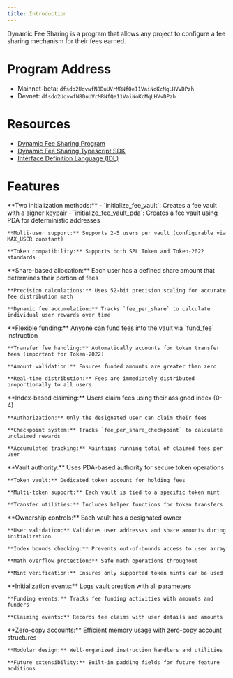 ```yaml
---
title: Introduction
---
```


Dynamic Fee Sharing is a program that allows any project to configure a fee sharing mechanism for their fees earned.

# Program Address

- Mainnet-beta: `dfsdo2UqvwfN8DuUVrMRNfQe11VaiNoKcMqLHVvDPzh`
- Devnet: `dfsdo2UqvwfN8DuUVrMRNfQe11VaiNoKcMqLHVvDPzh`

# Resources

- [Dynamic Fee Sharing Program](https://github.com/MeteoraAg/dynamic-fee-sharing)
- [Dynamic Fee Sharing Typescript SDK](https://github.com/MeteoraAg/dynamic-fee-sharing-sdk)
- [Interface Definition Language (IDL)](https://github.com/MeteoraAg/dynamic-fee-sharing-sdk/blob/main/src/idl/idl.json)

# Features

<CardGroup cols={1}>
  <Card title="Dynamic Fee Vault Creation" icon="vault" iconType="solid">
    **Two initialization methods:**
    - `initialize_fee_vault`: Creates a fee vault with a signer keypair
    - `initialize_fee_vault_pda`: Creates a fee vault using PDA for deterministic addresses
    
    **Multi-user support:** Supports 2-5 users per vault (configurable via MAX_USER constant)
    
    **Token compatibility:** Supports both SPL Token and Token-2022 standards
  </Card>
  
  <Card title="Proportional Fee Distribution System" icon="chart-pie" iconType="solid">
    **Share-based allocation:** Each user has a defined share amount that determines their portion of fees
    
    **Precision calculations:** Uses 52-bit precision scaling for accurate fee distribution math
    
    **Dynamic fee accumulation:** Tracks `fee_per_share` to calculate individual user rewards over time
  </Card>
  
  <Card title="Fee Funding Mechanism" icon="money-bill-wave" iconType="solid">
    **Flexible funding:** Anyone can fund fees into the vault via `fund_fee` instruction
    
    **Transfer fee handling:** Automatically accounts for token transfer fees (important for Token-2022)
    
    **Amount validation:** Ensures funded amounts are greater than zero
    
    **Real-time distribution:** Fees are immediately distributed proportionally to all users
  </Card>
  
  <Card title="Individual Fee Claiming" icon="hand-holding-dollar" iconType="solid">
    **Index-based claiming:** Users claim fees using their assigned index (0-4)
    
    **Authorization:** Only the designated user can claim their fees
    
    **Checkpoint system:** Tracks `fee_per_share_checkpoint` to calculate unclaimed rewards
    
    **Accumulated tracking:** Maintains running total of claimed fees per user
  </Card>
  
  <Card title="Token Management" icon="coins" iconType="solid">
    **Vault authority:** Uses PDA-based authority for secure token operations
    
    **Token vault:** Dedicated token account for holding fees
    
    **Multi-token support:** Each vault is tied to a specific token mint
    
    **Transfer utilities:** Includes helper functions for token transfers
  </Card>
  
  <Card title="Security & Validation Features" icon="shield-check" iconType="solid">
    **Ownership controls:** Each vault has a designated owner
    
    **User validation:** Validates user addresses and share amounts during initialization
    
    **Index bounds checking:** Prevents out-of-bounds access to user array
    
    **Math overflow protection:** Safe math operations throughout
    
    **Mint verification:** Ensures only supported token mints can be used
  </Card>
  
  <Card title="Event Logging" icon="list" iconType="solid">
    **Initialization events:** Logs vault creation with all parameters
    
    **Funding events:** Tracks fee funding activities with amounts and funders
    
    **Claiming events:** Records fee claims with user details and amounts
  </Card>
  
  <Card title="Flexible Architecture" icon="cubes" iconType="solid">
    **Zero-copy accounts:** Efficient memory usage with zero-copy account structures
    
    **Modular design:** Well-organized instruction handlers and utilities
    
    **Future extensibility:** Built-in padding fields for future feature additions
  </Card>
</CardGroup>